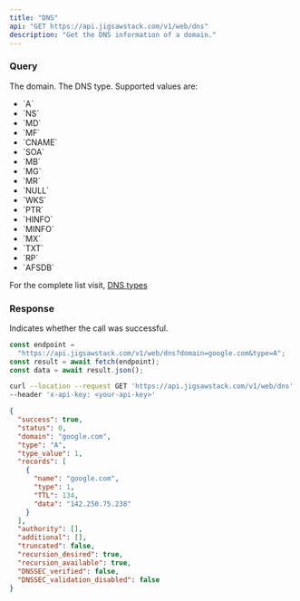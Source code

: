 ```yaml
---
title: "DNS"
api: "GET https://api.jigsawstack.com/v1/web/dns"
description: "Get the DNS information of a domain."
---
```


### Query

<ParamField query="domain" type="string">
  The domain.
</ParamField>

<ParamField query="type" type="string">
  The DNS type. Supported values are:
  <ul>
    <li>`A`</li>
    <li>`NS`</li>
    <li>`MD`</li>
    <li>`MF`</li>
    <li>`CNAME`</li>
    <li>`SOA`</li>
    <li>`MB`</li>
    <li>`MG`</li>
    <li>`MR`</li>
    <li>`NULL`</li>
    <li>`WKS`</li>
    <li>`PTR`</li>
    <li>`HINFO`</li>
    <li>`MINFO`</li>
    <li>`MX`</li>
    <li>`TXT`</li>
    <li>`RP`</li>
    <li>`AFSDB`</li>
  </ul>

For the complete list visit, [DNS types](https://gist.github.com/iamNarcisse/0617fa14dcb39abf06fb00f524d20c14)

</ParamField>

<Snippet file="header.mdx" />

### Response

<ResponseField name="success" type="boolean">
  Indicates whether the call was successful.
</ResponseField>

<RequestExample>

```javascript Node.js
const endpoint =
  "https://api.jigsawstack.com/v1/web/dns?domain=google.com&type=A";
const result = await fetch(endpoint);
const data = await result.json();
```

```bash cURL
curl --location --request GET 'https://api.jigsawstack.com/v1/web/dns' \
--header 'x-api-key: <your-api-key>'
```

</RequestExample>

<ResponseExample>

```json Response
{
  "success": true,
  "status": 0,
  "domain": "google.com",
  "type": "A",
  "type_value": 1,
  "records": [
    {
      "name": "google.com",
      "type": 1,
      "TTL": 134,
      "data": "142.250.75.238"
    }
  ],
  "authority": [],
  "additional": [],
  "truncated": false,
  "recursion_desired": true,
  "recursion_available": true,
  "DNSSEC_verified": false,
  "DNSSEC_validation_disabled": false
}
```

</ResponseExample>
